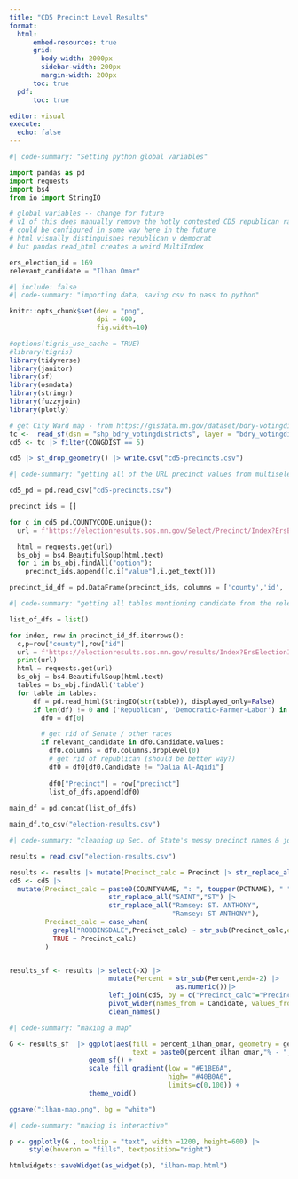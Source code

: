 ```yaml
---
title: "CD5 Precinct Level Results"
format: 
  html:
      embed-resources: true
      grid: 
        body-width: 2000px
        sidebar-width: 200px
        margin-width: 200px
      toc: true
  pdf: 
      toc: true

editor: visual
execute:
  echo: false
---
```


```python
#| code-summary: "Setting python global variables"

import pandas as pd
import requests
import bs4 
from io import StringIO

# global variables -- change for future
# v1 of this does manually remove the hotly contested CD5 republican race
# could be configured in some way here in the future 
# html visually distinguishes republican v democrat
# but pandas read_html creates a weird MultiIndex

ers_election_id = 169
relevant_candidate = "Ilhan Omar"
```

```r
#| include: false
#| code-summary: "importing data, saving csv to pass to python"

knitr::opts_chunk$set(dev = "png",
                      dpi = 600,
                      fig.width=10)

#options(tigris_use_cache = TRUE)
#library(tigris)
library(tidyverse)
library(janitor)
library(sf)
library(osmdata)
library(stringr)
library(fuzzyjoin)
library(plotly)

# get City Ward map - from https://gisdata.mn.gov/dataset/bdry-votingdistricts
tc <-  read_sf(dsn = "shp_bdry_votingdistricts", layer = "bdry_votingdistricts")
cd5 <- tc |> filter(CONGDIST == 5) 

cd5 |> st_drop_geometry() |> write.csv("cd5-precincts.csv")
```

```python
#| code-summary: "getting all of the URL precinct values from multiselect for relevant counties"

cd5_pd = pd.read_csv("cd5-precincts.csv")

precinct_ids = []

for c in cd5_pd.COUNTYCODE.unique():
  url = f'https://electionresults.sos.mn.gov/Select/Precinct/Index?ErsElectionId={ers_election_id}&Id=county&CountyId={c}&show=Go'

  html = requests.get(url)
  bs_obj = bs4.BeautifulSoup(html.text)
  for i in bs_obj.findAll("option"):
    precinct_ids.append([c,i["value"],i.get_text()])

precinct_id_df = pd.DataFrame(precinct_ids, columns = ['county','id', 'precinct']) 
```

```python
#| code-summary: "getting all tables mentioning candidate from the relevant precincts"

list_of_dfs = list()

for index, row in precinct_id_df.iterrows():
  c,p=row["county"],row["id"]
  url = f'https://electionresults.sos.mn.gov/results/Index?ErsElectionId={ers_election_id}&CountyId={c}&DistrictId=&Scenario=Precincts&selectprecincts={p}&show=Show+Selected+Precincts'
  print(url)
  html = requests.get(url)
  bs_obj = bs4.BeautifulSoup(html.text)
  tables = bs_obj.findAll('table') 
  for table in tables:
      df = pd.read_html(StringIO(str(table)), displayed_only=False)
      if len(df) != 0 and ('Republican', 'Democratic-Farmer-Labor') in df[0].columns:
        df0 = df[0]

        # get rid of Senate / other races
        if relevant_candidate in df0.Candidate.values: 
          df0.columns = df0.columns.droplevel(0)
          # get rid of republican (should be better way?)
          df0 = df0[df0.Candidate != "Dalia Al-Aqidi"]
          
          df0["Precinct"] = row["precinct"]
          list_of_dfs.append(df0) 
  
main_df = pd.concat(list_of_dfs)

main_df.to_csv("election-results.csv")
```

```r
#| code-summary: "cleaning up Sec. of State's messy precinct names & joining results back into df with geometry"

results = read.csv("election-results.csv")

results <- results |> mutate(Precinct_calc = Precinct |> str_replace_all("-0","-"))
cd5 <- cd5 |> 
  mutate(Precinct_calc = paste0(COUNTYNAME, ": ", toupper(PCTNAME), " ") |> 
                         str_replace_all("SAINT","ST") |>
                         str_replace_all("Ramsey: ST. ANTHONY",
                                         "Ramsey: ST ANTHONY"),
         Precinct_calc = case_when(
           grepl("ROBBINSDALE",Precinct_calc) ~ str_sub(Precinct_calc,end=-5),
           TRUE ~ Precinct_calc)
         )


results_sf <- results |> select(-X) |>
                         mutate(Percent = str_sub(Percent,end=-2) |> 
                                          as.numeric())|>
                         left_join(cd5, by = c("Precinct_calc"="Precinct_calc")) |>
                         pivot_wider(names_from = Candidate, values_from = c(Totals,Percent)) |>
                         clean_names()

```

```r
#| code-summary: "making a map"

G <- results_sf  |> ggplot(aes(fill = percent_ilhan_omar, geometry = geometry, 
                               text = paste0(percent_ilhan_omar,"% - ",precinct_calc))) +
                    geom_sf() + 
                    scale_fill_gradient(low = "#E1BE6A",
                                        high= "#40B0A6",
                                        limits=c(0,100)) + 
                    theme_void()

ggsave("ilhan-map.png", bg = "white")
```

```r
#| code-summary: "making is interactive"

p <- ggplotly(G , tooltip = "text", width =1200, height=600) |>
     style(hoveron = "fills", textposition="right") 

htmlwidgets::saveWidget(as_widget(p), "ilhan-map.html")
```
